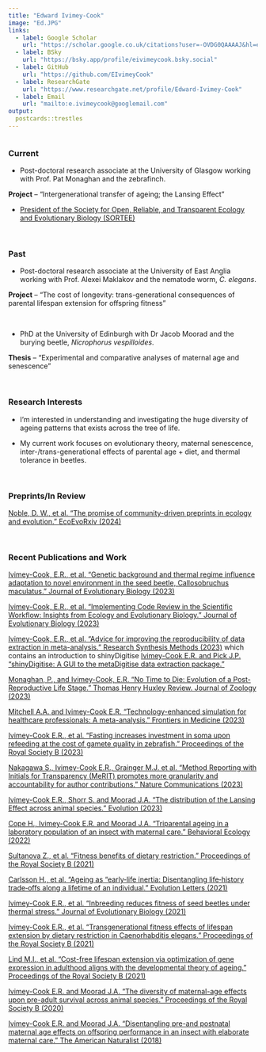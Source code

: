 ```yaml
---
title: "Edward Ivimey-Cook"
image: "Ed.JPG"
links:
  - label: Google Scholar
    url: "https://scholar.google.co.uk/citations?user=-OVDG0QAAAAJ&hl=en"
  - label: BSky
    url: "https://bsky.app/profile/eivimeycook.bsky.social"
  - label: GitHub
    url: "https://github.com/EIvimeyCook"
  - label: ResearchGate
    url: "https://www.researchgate.net/profile/Edward-Ivimey-Cook"
  - label: Email
    url: "mailto:e.ivimeycook@googlemail.com"
output:
  postcards::trestles
---
```

```r

```
 
### Current

* Post-doctoral research associate at the University of Glasgow working with Prof. Pat Monaghan and the zebrafinch. 

**Project** – “Intergenerational transfer of ageing; the Lansing Effect”

* [President of the Society for Open, Reliable, and Transparent Ecology and Evolutionary Biology (SORTEE)](https://www.sortee.org/people/#board-of-directors)

\

### Past

* Post-doctoral research associate at the University of East Anglia working with Prof. Alexei Maklakov and the nematode worm, *C. elegans*. 

**Project** – “The cost of longevity: trans-generational consequences of parental lifespan extension for offspring fitness”

\

* PhD at the University of Edinburgh with Dr Jacob Moorad and the burying beetle, *Nicrophorus vespilloides*.

**Thesis** – “Experimental and comparative analyses of maternal age and senescence”

\

### Research Interests

* I'm interested in understanding and investigating the huge diversity of ageing patterns that exists across the tree of life.

* My current work focuses on evolutionary theory, maternal senescence, inter-/trans-generational effects of parental age + diet, and thermal tolerance in beetles.

\

### Preprints/In Review
[Noble, D. W., et al. "The promise of community-driven preprints in ecology and evolution." EcoEvoRxiv (2024)](https://doi.org/10.32942/X2SS46) 

\

### Recent Publications and Work

[Ivimey-Cook, E.R., et al. "Genetic background and thermal regime influence adaptation to novel environment in the seed beetle, Callosobruchus maculatus." Journal of Evolutionary Biology (2023)](https://doi.org/10.1093/jeb/voad009)

[Ivimey-Cook, E.R., et al. "Implementing Code Review in the Scientific Workflow: Insights from Ecology and Evolutionary Biology." Journal of Evolutionary Biology (2023)](https://onlinelibrary.wiley.com/doi/full/10.1111/jeb.14230)

[Ivimey-Cook, E.R., et al. "Advice for improving the reproducibility of data extraction in meta-analysis." Research Synthesis Methods (2023)](https://onlinelibrary.wiley.com/doi/full/10.1002/jrsm.1663) which contains an introduction to shinyDigitise [Ivimey-Cook E.R. and Pick J.P. "shinyDigitise: A GUI to the metaDigitise data extraction package."](https://github.com/EIvimeyCook/ShinyDigitise)

[Monaghan, P., and Ivimey-Cook, E.R. "No Time to Die: Evolution of a Post-Reproductive Life Stage." Thomas Henry Huxley Review. Journal of Zoology (2023)](https://zslpublications.onlinelibrary.wiley.com/doi/10.1111/jzo.13096)

[Mitchell A.A. and Ivimey-Cook E.R. "Technology-enhanced simulation for healthcare professionals: A meta-analysis." Frontiers in Medicine (2023)](https://www.frontiersin.org/articles/10.3389/fmed.2023.1149048/full)

[Ivimey-Cook E.R., et al. "Fasting increases investment in soma upon refeeding at the cost of gamete quality in zebrafish." Proceedings of the Royal Society B (2023)](https://royalsocietypublishing.org/doi/10.1098/rspb.2022.1556)

[Nakagawa S., Ivimey-Cook E.R., Grainger M.J. et al. "Method Reporting with Initials for Transparency (MeRIT) promotes more granularity and accountability for author contributions." Nature Communications (2023)](https://www.nature.com/articles/s41467-023-37039-1)

[Ivimey-Cook E.R., Shorr S. and Moorad J.A. "The distribution of the Lansing Effect across animal species." Evolution (2023)](https://academic.oup.com/evolut/advance-article/doi/10.1093/evolut/qpac045/6916890)

[Cope H., Ivimey-Cook E.R. and Moorad J.A. "Triparental ageing in a laboratory population of an insect with maternal care." Behavioral Ecology (2022)](https://academic.oup.com/beheco/advance-article/doi/10.1093/beheco/arac078/6674571?searchresult=1)

[Sultanova Z., et al. "Fitness benefits of dietary restriction." Proceedings of the Royal Society B (2021)](https://doi.org/10.1098/rspb.2021.1787)

[Carlsson H., et al. "Ageing as “early‐life inertia: Disentangling life‐history trade‐offs along a lifetime of an individual." Evolution Letters (2021)](https://onlinelibrary.wiley.com/doi/full/10.1002/evl3.254)

[Ivimey-Cook E.R., et al. "Inbreeding reduces fitness of seed beetles under thermal stress." Journal of Evolutionary Biology (2021)](https://onlinelibrary.wiley.com/doi/10.1111/jeb.13899)

[Ivimey-Cook E.R., et al. "Transgenerational fitness effects of lifespan extension by dietary restriction in Caenorhabditis elegans." Proceedings of the Royal Society B (2021)](https://royalsocietypublishing.org/doi/full/10.1098/rspb.2021.0701) 

[Lind M.I., et al. "Cost-free lifespan extension via optimization of gene expression in adulthood aligns with the developmental theory of ageing." Proceedings of the Royal Society B (2021)](https://royalsocietypublishing.org/doi/full/10.1098/rspb.2020.1728)

[Ivimey-Cook E.R. and Moorad J.A. "The diversity of maternal-age effects upon pre-adult survival across animal species." Proceedings of the Royal Society B (2020)](https://royalsocietypublishing.org/doi/full/10.1098/rspb.2020.0972)

[Ivimey-Cook E.R. and Moorad J.A. "Disentangling pre-and postnatal maternal age effects on offspring performance in an insect with elaborate maternal care." The American Naturalist (2018)](https://www.journals.uchicago.edu/doi/full/10.1086/699654)




